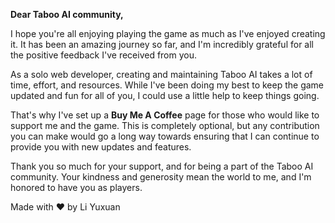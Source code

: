 **Dear Taboo AI community,**

I hope you're all enjoying playing the game as much as I've enjoyed creating it. It has been an amazing journey so far, and I'm incredibly grateful for all the positive feedback I've received from you.

As a solo web developer, creating and maintaining Taboo AI takes a lot of time, effort, and resources. While I've been doing my best to keep the game updated and fun for all of you, I could use a little help to keep things going.

That's why I've set up a **Buy Me A Coffee** page for those who would like to support me and the game. This is completely optional, but any contribution you can make would go a long way towards ensuring that I can continue to provide you with new updates and features.

Thank you so much for your support, and for being a part of the Taboo AI community. Your kindness and generosity mean the world to me, and I'm honored to have you as players.

Made with ❤️ by Li Yuxuan
